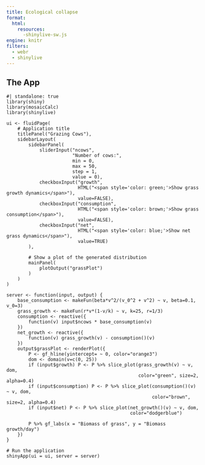 ```yaml
---
title: Ecological collapse
format:
  html:
    resources:
      -shinylive-sw.js
engine: knitr
filters:
  - webr
  - shinylive
---
```


## The App

```shinylive-r
#| standalone: true
library(shiny)
library(mosaicCalc)
library(shinylive)

ui <- fluidPage(
    # Application title
    titlePanel("Grazing Cows"),
    sidebarLayout(
        sidebarPanel(
            sliderInput("ncows",
                        "Number of cows:",
                        min = 0,
                        max = 50,
                        step = 1,
                        value = 0),
            checkboxInput("growth",
                          HTML("<span style='color: green;'>Show grass growth dynamics</span>"),
                          value=FALSE),
            checkboxInput("consumption",
                          HTML("<span style='color: brown;'>Show grass consumption</span>"),
                          value=FALSE),
            checkboxInput("net",
                          HTML("<span style='color: blue;'>Show net grass dynamics</span>"),
                          value=TRUE)
        ),

        # Show a plot of the generated distribution
        mainPanel(
            plotOutput("grassPlot")
        )
    )
)

server <- function(input, output) {
    base_consumption <- makeFun(beta*v^2/(v_0^2 + v^2) ~ v, beta=0.1, v_0=3)
    grass_growth <- makeFun(r*v*(1-v/k) ~ v, k=25, r=1/3)
    consumption <- reactive({
        function(v) input$ncows * base_consumption(v)
    })
    net_growth <- reactive({
        function(v) grass_growth(v) - consumption()(v)
    })
    output$grassPlot <- renderPlot({
        P <- gf_hline(yintercept= ~ 0, color="orange3")
        dom <- domain(v=c(0, 25))
        if (input$growth) P <- P %>% slice_plot(grass_growth(v) ~ v, dom,
                                                color="green", size=2, alpha=0.4)
        if (input$consumption) P <- P %>% slice_plot(consumption()(v) ~ v, dom,
                                                     color="brown", size=2, alpha=0.4)
        if (input$net) P <- P %>% slice_plot(net_growth()(v) ~ v, dom,
                                             color="dodgerblue")

        P %>% gf_labs(x = "Biomass of grass", y = "Biomass growth/day")
    })
}

# Run the application
shinyApp(ui = ui, server = server)
```

